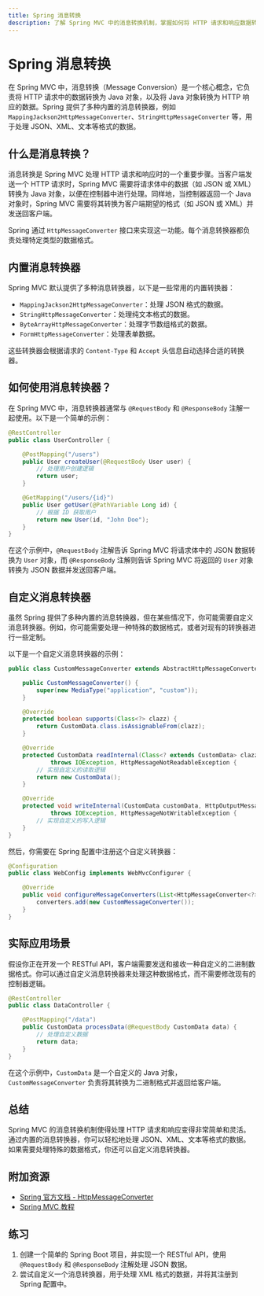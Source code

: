 ```yaml
---
title: Spring 消息转换
description: 了解 Spring MVC 中的消息转换机制，掌握如何将 HTTP 请求和响应数据转换为 Java 对象，以及如何自定义消息转换器。
---
```


# Spring 消息转换

在 Spring MVC 中，消息转换（Message Conversion）是一个核心概念，它负责将 HTTP 请求中的数据转换为 Java 对象，以及将 Java 对象转换为 HTTP 响应的数据。Spring 提供了多种内置的消息转换器，例如 `MappingJackson2HttpMessageConverter`、`StringHttpMessageConverter` 等，用于处理 JSON、XML、文本等格式的数据。

## 什么是消息转换？

消息转换是 Spring MVC 处理 HTTP 请求和响应时的一个重要步骤。当客户端发送一个 HTTP 请求时，Spring MVC 需要将请求体中的数据（如 JSON 或 XML）转换为 Java 对象，以便在控制器中进行处理。同样地，当控制器返回一个 Java 对象时，Spring MVC 需要将其转换为客户端期望的格式（如 JSON 或 XML）并发送回客户端。

Spring 通过 `HttpMessageConverter` 接口来实现这一功能。每个消息转换器都负责处理特定类型的数据格式。

## 内置消息转换器

Spring MVC 默认提供了多种消息转换器，以下是一些常用的内置转换器：

- `MappingJackson2HttpMessageConverter`：处理 JSON 格式的数据。
- `StringHttpMessageConverter`：处理纯文本格式的数据。
- `ByteArrayHttpMessageConverter`：处理字节数组格式的数据。
- `FormHttpMessageConverter`：处理表单数据。

这些转换器会根据请求的 `Content-Type` 和 `Accept` 头信息自动选择合适的转换器。

## 如何使用消息转换器？

在 Spring MVC 中，消息转换器通常与 `@RequestBody` 和 `@ResponseBody` 注解一起使用。以下是一个简单的示例：

```java
@RestController
public class UserController {

    @PostMapping("/users")
    public User createUser(@RequestBody User user) {
        // 处理用户创建逻辑
        return user;
    }

    @GetMapping("/users/{id}")
    public User getUser(@PathVariable Long id) {
        // 根据 ID 获取用户
        return new User(id, "John Doe");
    }
}
```

在这个示例中，`@RequestBody` 注解告诉 Spring MVC 将请求体中的 JSON 数据转换为 `User` 对象，而 `@ResponseBody` 注解则告诉 Spring MVC 将返回的 `User` 对象转换为 JSON 数据并发送回客户端。

## 自定义消息转换器

虽然 Spring 提供了多种内置的消息转换器，但在某些情况下，你可能需要自定义消息转换器。例如，你可能需要处理一种特殊的数据格式，或者对现有的转换器进行一些定制。

以下是一个自定义消息转换器的示例：

```java
public class CustomMessageConverter extends AbstractHttpMessageConverter<CustomData> {

    public CustomMessageConverter() {
        super(new MediaType("application", "custom"));
    }

    @Override
    protected boolean supports(Class<?> clazz) {
        return CustomData.class.isAssignableFrom(clazz);
    }

    @Override
    protected CustomData readInternal(Class<? extends CustomData> clazz, HttpInputMessage inputMessage)
            throws IOException, HttpMessageNotReadableException {
        // 实现自定义的读取逻辑
        return new CustomData();
    }

    @Override
    protected void writeInternal(CustomData customData, HttpOutputMessage outputMessage)
            throws IOException, HttpMessageNotWritableException {
        // 实现自定义的写入逻辑
    }
}
```

然后，你需要在 Spring 配置中注册这个自定义转换器：

```java
@Configuration
public class WebConfig implements WebMvcConfigurer {

    @Override
    public void configureMessageConverters(List<HttpMessageConverter<?>> converters) {
        converters.add(new CustomMessageConverter());
    }
}
```

## 实际应用场景

假设你正在开发一个 RESTful API，客户端需要发送和接收一种自定义的二进制数据格式。你可以通过自定义消息转换器来处理这种数据格式，而不需要修改现有的控制器逻辑。

```java
@RestController
public class DataController {

    @PostMapping("/data")
    public CustomData processData(@RequestBody CustomData data) {
        // 处理自定义数据
        return data;
    }
}
```

在这个示例中，`CustomData` 是一个自定义的 Java 对象，`CustomMessageConverter` 负责将其转换为二进制格式并返回给客户端。

## 总结

Spring MVC 的消息转换机制使得处理 HTTP 请求和响应变得非常简单和灵活。通过内置的消息转换器，你可以轻松地处理 JSON、XML、文本等格式的数据。如果需要处理特殊的数据格式，你还可以自定义消息转换器。

## 附加资源

- [Spring 官方文档 - HttpMessageConverter](https://docs.spring.io/spring-framework/docs/current/reference/html/web.html#mvc-config-message-converters)
- [Spring MVC 教程](https://www.baeldung.com/spring-mvc-tutorial)

## 练习

1. 创建一个简单的 Spring Boot 项目，并实现一个 RESTful API，使用 `@RequestBody` 和 `@ResponseBody` 注解处理 JSON 数据。
2. 尝试自定义一个消息转换器，用于处理 XML 格式的数据，并将其注册到 Spring 配置中。
